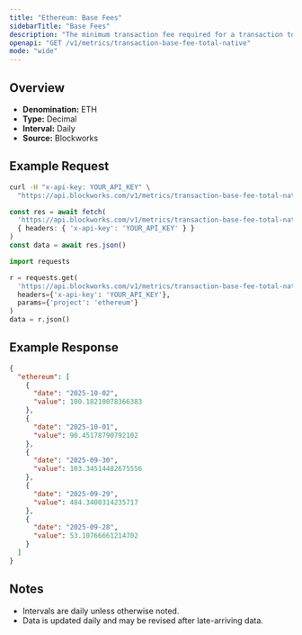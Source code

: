 ```yaml
---
title: "Ethereum: Base Fees"
sidebarTitle: "Base Fees"
description: "The minimum transaction fee required for a transaction to be included in a block"
openapi: "GET /v1/metrics/transaction-base-fee-total-native"
mode: "wide"
---
```


## Overview

- **Denomination:** ETH
- **Type:** Decimal
- **Interval:** Daily
- **Source:** Blockworks

## Example Request

<CodeGroup>

```bash cURL
curl -H "x-api-key: YOUR_API_KEY" \
  "https://api.blockworks.com/v1/metrics/transaction-base-fee-total-native?project=ethereum"
```

```typescript TypeScript
const res = await fetch(
  'https://api.blockworks.com/v1/metrics/transaction-base-fee-total-native?project=ethereum',
  { headers: { 'x-api-key': 'YOUR_API_KEY' } }
)
const data = await res.json()
```

```python Python
import requests

r = requests.get(
  'https://api.blockworks.com/v1/metrics/transaction-base-fee-total-native',
  headers={'x-api-key': 'YOUR_API_KEY'},
  params={'project': 'ethereum'}
)
data = r.json()
```

</CodeGroup>

## Example Response

```json
{
  "ethereum": [
    {
      "date": "2025-10-02",
      "value": 100.18210078366383
    },
    {
      "date": "2025-10-01",
      "value": 90.45178790792102
    },
    {
      "date": "2025-09-30",
      "value": 103.34514482675556
    },
    {
      "date": "2025-09-29",
      "value": 484.3400314235717
    },
    {
      "date": "2025-09-28",
      "value": 53.10766661214702
    }
  ]
}
```

## Notes
- Intervals are daily unless otherwise noted.
- Data is updated daily and may be revised after late-arriving data.